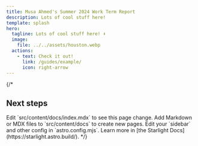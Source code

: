 ```yaml
---
title: Musa Ahmed's Summer 2024 Work Term Report
description: Lots of cool stuff here!
template: splash
hero:
  tagline: Lots of cool stuff here! ⬇️
  image:
    file: ../../assets/houston.webp
  actions:
    - text: Check it out!
      link: /guides/example/
      icon: right-arrow
---
```



{/*
## Next steps

<CardGrid stagger>
    <Card title="Update content" icon="pencil">
        Edit `src/content/docs/index.mdx` to see this page change.
    </Card>
    <Card title="Add new content" icon="add-document">
        Add Markdown or MDX files to `src/content/docs` to create new pages.
    </Card>
    <Card title="Configure your site" icon="setting">
        Edit your `sidebar` and other config in `astro.config.mjs`.
    </Card>
    <Card title="Read the docs" icon="open-book">
        Learn more in [the Starlight Docs](https://starlight.astro.build/).
    </Card>
</CardGrid>
*/}
